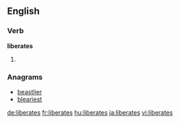 ==English==

===Verb===
'''liberates'''

# {{en-third-person singular of|liberate}}

===Anagrams===
* [[beastlier#English|beastlier]]
* [[bleariest#English|bleariest]]

[[de:liberates]]
[[fr:liberates]]
[[hu:liberates]]
[[ja:liberates]]
[[vi:liberates]]